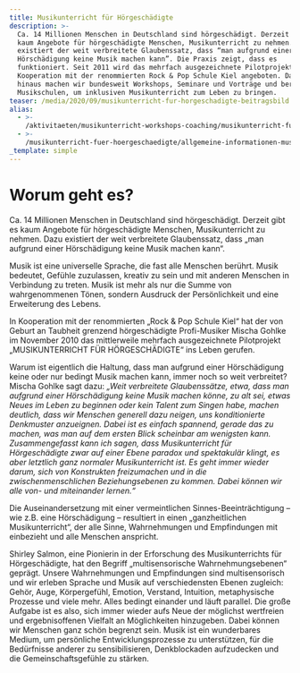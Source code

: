 ```yaml
---
title: Musikunterricht für Hörgeschädigte
description: >-
  Ca. 14 Millionen Menschen in Deutschland sind hörgeschädigt. Derzeit gibt es
  kaum Angebote für hörgeschädigte Menschen, Musikunterricht zu nehmen. Dazu
  existiert der weit verbreitete Glaubenssatz, dass “man aufgrund einer
  Hörschädigung keine Musik machen kann”. Die Praxis zeigt, dass es
  funktioniert. Seit 2011 wird das mehrfach ausgezeichnete Pilotprojekt in
  Kooperation mit der renommierten Rock & Pop Schule Kiel angeboten. Darüber
  hinaus machen wir bundesweit Workshops, Seminare und Vorträge und beraten
  Musikschulen, um inklusiven Musikunterricht zum Leben zu bringen.
teaser: /media/2020/09/musikunterricht-fur-horgeschadigte-beitragsbild.jpg
alias:
  - >-
    /aktivitaeten/musikunterricht-workshops-coaching/musikunterricht-fuer-hoergeschaedigte/worum-geht-es-musikunterricht-fur-horgeschadigte
  - >-
    /musikunterricht-fuer-hoergeschaedigte/allgemeine-informationen-musikunterricht.html
_template: simple
---
```


# Worum geht es?

Ca. 14 Millionen Menschen in Deutschland sind hörgeschädigt. Derzeit gibt es kaum Angebote für hörgeschädigte Menschen, Musikunterricht zu nehmen. Dazu existiert der weit verbreitete Glaubenssatz, dass „man aufgrund einer Hörschädigung keine Musik machen kann“.

Musik ist eine universelle Sprache, die fast alle Menschen berührt. Musik bedeutet, Gefühle zuzulassen, kreativ zu sein und mit anderen Menschen in Verbindung zu treten. Musik ist mehr als nur die Summe von wahrgenommenen Tönen, sondern Ausdruck der Persönlichkeit und eine Erweiterung des Lebens.

In Kooperation mit der renommierten „Rock & Pop Schule Kiel“ hat der von Geburt an Taubheit grenzend hörgeschädigte Profi-Musiker Mischa Gohlke im November 2010 das mittlerweile mehrfach ausgezeichnete Pilotprojekt „MUSIKUNTERRICHT FÜR HÖRGESCHÄDIGTE“ ins Leben gerufen.

Warum ist eigentlich die Haltung, dass man aufgrund einer Hörschädigung keine oder nur bedingt Musik machen kann, immer noch so weit verbreitet? Mischa Gohlke sagt dazu: *„Weit verbreitete Glaubenssätze, etwa, dass man aufgrund einer Hörschädigung keine Musik machen könne, zu alt sei, etwas Neues im Leben zu beginnen oder kein Talent zum Singen habe, machen deutlich, dass wir Menschen generell dazu neigen, uns konditionierte Denkmuster anzueignen. Dabei ist es einfach spannend, gerade das zu machen, was man auf dem ersten Blick scheinbar am wenigsten kann. Zusammengefasst kann ich sagen, dass Musikunterricht für Hörgeschädigte zwar auf einer Ebene paradox und spektakulär klingt, es aber letztlich ganz normaler Musikunterricht ist. Es geht immer wieder darum, sich von Konstrukten freizumachen und in die zwischenmenschlichen Beziehungsebenen zu kommen. Dabei können wir alle von- und miteinander lernen.“*

Die Auseinandersetzung mit einer vermeintlichen Sinnes-Beeinträchtigung – wie z.B. eine Hörschädigung – resultiert in einen „ganzheitlichen Musikunterricht“, der alle Sinne, Wahrnehmungen und Empfindungen mit einbezieht und alle Menschen anspricht.

Shirley Salmon, eine Pionierin in der Erforschung des Musikunterrichts für Hörgeschädigte, hat den Begriff „multisensorische Wahrnehmungsebenen“ geprägt. Unsere Wahrnehmungen und Empfindungen sind multisensorisch und wir erleben Sprache und Musik auf verschiedensten Ebenen zugleich: Gehör, Auge, Körpergefühl, Emotion, Verstand, Intuition, metaphysische Prozesse und viele mehr. Alles bedingt einander und läuft parallel. Die große Aufgabe ist es also, sich immer wieder aufs Neue der möglichst wertfreien und ergebnisoffenen Vielfalt an Möglichkeiten hinzugeben. Dabei können wir Menschen ganz schön begrenzt sein. Musik ist ein wunderbares Medium, um persönliche Entwicklungsprozesse zu unterstützen, für die Bedürfnisse anderer zu sensibilisieren, Denkblockaden aufzudecken und die Gemeinschaftsgefühle zu stärken.
